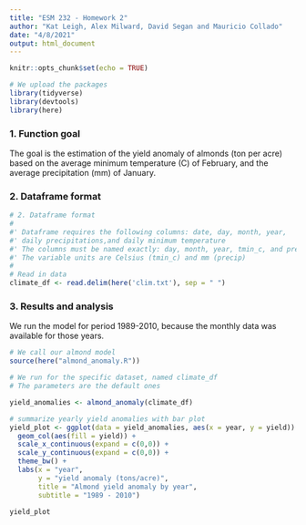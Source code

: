 ```yaml
---
title: "ESM 232 - Homework 2"
author: "Kat Leigh, Alex Milward, David Segan and Mauricio Collado"
date: "4/8/2021"
output: html_document
---
```


```r
knitr::opts_chunk$set(echo = TRUE)
```

```r
# We upload the packages
library(tidyverse)
library(devtools)
library(here)

```

### 1. Function goal
The goal is the estimation of the yield anomaly of almonds (ton per acre) based on the average minimum temperature (C) of February, and the average precipitation (mm) of January. 

### 2. Dataframe format

```r
# 2. Dataframe format
#
#' Dataframe requires the following columns: date, day, month, year, 
#' daily precipitations,and daily minimum temperature
#' The columns must be named exactly: day, month, year, tmin_c, and precip 
#' The variable units are Celsius (tmin_c) and mm (precip)
#
# Read in data
climate_df <- read.delim(here('clim.txt'), sep = " ")

```

### 3. Results and analysis
We run the model for period 1989-2010, because the monthly data was available for those years.

```r
# We call our almond model
source(here("almond_anomaly.R"))

# We run for the specific dataset, named climate_df
# The parameters are the default ones

yield_anomalies <- almond_anomaly(climate_df)

```

```r
# summarize yearly yield anomalies with bar plot
yield_plot <- ggplot(data = yield_anomalies, aes(x = year, y = yield)) +
  geom_col(aes(fill = yield)) +
  scale_x_continuous(expand = c(0,0)) +
  scale_y_continuous(expand = c(0,0)) +
  theme_bw() +
  labs(x = "year", 
       y = "yield anomaly (tons/acre)",
       title = "Almond yield anomaly by year",
       subtitle = "1989 - 2010")

yield_plot
```

